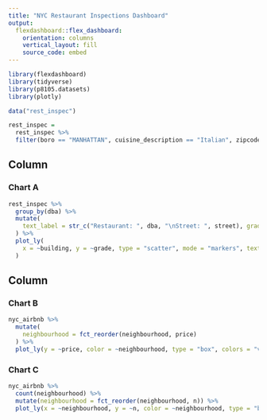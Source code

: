 ```yaml
---
title: "NYC Restaurant Inspections Dashboard"
output: 
  flexdashboard::flex_dashboard:
    orientation: columns
    vertical_layout: fill
    source_code: embed 
---
```


```r
library(flexdashboard)
library(tidyverse)
library(p8105.datasets)
library(plotly)
```


```r
data("rest_inspec")

rest_inspec = 
  rest_inspec %>% 
  filter(boro == "MANHATTAN", cuisine_description == "Italian", zipcode == 10014, grade != "Not Yet Graded") 
```


Column {data-width=650}
-----------------------------------------------------------------------

### Chart A

```r
rest_inspec %>% 
  group_by(dba) %>% 
  mutate(
    text_label = str_c("Restaurant: ", dba, "\nStreet: ", street), grade = as.factor(grade), grade = fct_relevel(grade, "C", "B", "A")
  ) %>% 
  plot_ly(
    x = ~building, y = ~grade, type = "scatter", mode = "markers", text = ~ text_label, color= ~critical_flag, alpha = 0.5
  )
```

Column {data-width=350}
-----------------------------------------------------------------------

### Chart B

```r
nyc_airbnb %>% 
  mutate(
    neighbourhood = fct_reorder(neighbourhood, price)
  ) %>% 
  plot_ly(y = ~price, color = ~neighbourhood, type = "box", colors = "viridis")
```

### Chart C

```r
nyc_airbnb %>% 
  count(neighbourhood) %>% 
  mutate(neighbourhood = fct_reorder(neighbourhood, n)) %>% 
  plot_ly(x = ~neighbourhood, y = ~n, color = ~neighbourhood, type = "bar", colors = "viridis")
```


